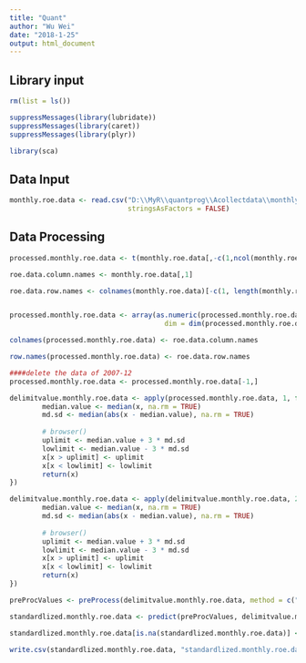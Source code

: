 ```yaml
---
title: "Quant"
author: "Wu Wei"
date: "2018-1-25"
output: html_document
---
```




## Library input
```r
rm(list = ls())

suppressMessages(library(lubridate))
suppressMessages(library(caret))
suppressMessages(library(plyr))

library(sca)

```

## Data Input

```r

monthly.roe.data <- read.csv("D:\\MyR\\quantprog\\Acollectdata\\monthly.roe.data.csv", 
                             stringsAsFactors = FALSE)


```


## Data Processing

```r
processed.monthly.roe.data <- t(monthly.roe.data[,-c(1,ncol(monthly.roe.data))])

roe.data.column.names <- monthly.roe.data[,1]

roe.data.row.names <- colnames(monthly.roe.data)[-c(1, length(monthly.roe.data))]


processed.monthly.roe.data <- array(as.numeric(processed.monthly.roe.data),
                                      dim = dim(processed.monthly.roe.data))

colnames(processed.monthly.roe.data) <- roe.data.column.names

row.names(processed.monthly.roe.data) <- roe.data.row.names

####delete the data of 2007-12
processed.monthly.roe.data <- processed.monthly.roe.data[-1,]

```

```r

delimitvalue.monthly.roe.data <- apply(processed.monthly.roe.data, 1, function(x) {
        median.value <- median(x, na.rm = TRUE)
        md.sd <- median(abs(x - median.value), na.rm = TRUE)
        
        # browser()
        uplimit <- median.value + 3 * md.sd
        lowlimit <- median.value - 3 * md.sd
        x[x > uplimit] <- uplimit
        x[x < lowlimit] <- lowlimit
        return(x)
})

```

```r

delimitvalue.monthly.roe.data <- apply(delimitvalue.monthly.roe.data, 2, function(x) {
        median.value <- median(x, na.rm = TRUE)
        md.sd <- median(abs(x - median.value), na.rm = TRUE)
        
        # browser()
        uplimit <- median.value + 3 * md.sd
        lowlimit <- median.value - 3 * md.sd
        x[x > uplimit] <- uplimit
        x[x < lowlimit] <- lowlimit
        return(x)
})

```


```r
preProcValues <- preProcess(delimitvalue.monthly.roe.data, method = c("center","scale"))

standardlized.monthly.roe.data <- predict(preProcValues, delimitvalue.monthly.roe.data)

standardlized.monthly.roe.data[is.na(standardlized.monthly.roe.data)] <- 0
```




```r
write.csv(standardlized.monthly.roe.data, "standardlized.monthly.roe.data.csv")


```

